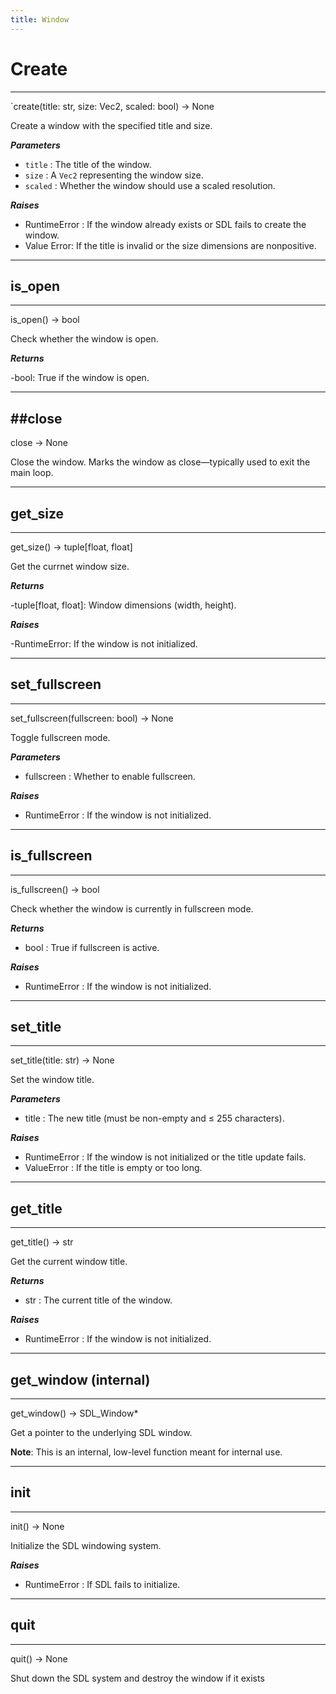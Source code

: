 ```yaml
---
title: Window
---
```


# Create
---

`create(title: str, size: Vec2, scaled: bool) → None

Create a window with the specified title and size.

_**Parameters**_

- `title` : The title of the window.
- `size` : A `Vec2` representing the window size.
- `scaled` : Whether the window should use a scaled resolution.

_**Raises**_
- RuntimeError : If the window already exists or SDL fails to create the window.
- Value Error: If the title is invalid or the size dimensions are nonpositive. 

---

## is_open
---
is_open() → bool

Check whether the window is open.

_**Returns**_

-bool: True if the window is open.

---

##close 
---

close → None 

Close the window.
Marks the window as close—typically used to exit the main loop.

---

## get_size 

---
get_size() → tuple[float, float]

Get the currnet window size.

_**Returns**_

-tuple[float, float]: Window dimensions (width, height).

_**Raises**_

-RuntimeError: If the window is not initialized.

--- 
## set_fullscreen
---

set_fullscreen(fullscreen: bool) → None

Toggle fullscreen mode.

_**Parameters**_

- fullscreen : Whether to enable fullscreen.

_**Raises**_

- RuntimeError : If the window is not initialized.

---

## is_fullscreen
---

is_fullscreen() → bool

Check whether the window is currently in fullscreen mode.

_**Returns**_

- bool : True if fullscreen is active.

_**Raises**_

- RuntimeError : If the window is not initialized.

---

## set_title
---

set_title(title: str) → None

Set the window title.

_**Parameters**_

- title : The new title (must be non-empty and ≤ 255 characters).

_**Raises**_

- RuntimeError : If the window is not initialized or the title update fails.
- ValueError : If the title is empty or too long.

---

## get_title
---

get_title() → str

Get the current window title.

_**Returns**_

- str : The current title of the window.

_**Raises**_

- RuntimeError : If the window is not initialized.

---

## get_window (internal)
---

get_window() → SDL_Window*

Get a pointer to the underlying SDL window.

**Note**: This is an internal, low-level function meant for internal use.

---

## init
---

init() → None

Initialize the SDL windowing system.

_**Raises**_

- RuntimeError : If SDL fails to initialize.

---

## quit
---

quit() → None

Shut down the SDL system and destroy the window if it exists